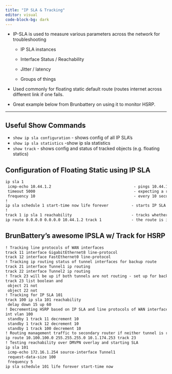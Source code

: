 ```yaml
---
title: "IP SLA & Tracking"
editor: visual
code-block-bg: dark
---
```


-   IP-SLA is used to measure various parameters across the network for troubleshooting

    -   IP SLA instances

    -   Interface Status / Reachability

    -   Jitter / latency

    -   Groups of things

-   Used commonly for floating static default route (routes internet across different link if one fails.

-   Great example below from Brunbattery on using it to monitor HSRP.

------------------------------------------------------------------------

## Useful Show Commands

-   `show ip sla configuration` - shows config of all IP SLA's
-   `show ip sla statistics` -show ip sla statistics
-   `show track` - shows config and status of tracked objects (e.g. floating statics)

## Configuration of Floating Static using IP SLA

``` default
ip sla 1 
 icmp-echo 10.44.1.2                                    - pings 10.44.1.2
 timeout 5000                                           - expecting a response within 5000ms
 frequency 10                                           - every 10 seconds
!
ip sla schedule 1 start-time now life forever          - starts IP SLA
!
track 1 ip sla 1 reachability                          - tracks whether ip-sla dest is reachable
ip route 0.0.0.0 0.0.0.0 10.44.1.2 track 1             - the route is installed when Track 1 condition is met
```

## BrunBattery's awesome IPSLA w/ Track for HSRP

``` default
! Tracking line protocols of WAN interfaces
track 11 interface GigabitEthernet8 line-protocol
track 12 interface FastEthernet0 line-protocol
! Tracking ip routing status of tunnel interfaces for backup route
track 21 interface Tunnel1 ip routing
track 22 interface Tunnel2 ip routing
! Track 23 will be up if both tunnels are not routing - set up for backup route to be installed
track 23 list boolean and
 object 21 not
 object 22 not
! Tracking for IP SLA 101
track 100 ip sla 101 reachability
 delay down 15 up 60
! Decrementing HSRP based on IP SLA and line protocols of WAN interfaces
int vlan 100
 standby 1 track 11 decrement 10
 standby 1 track 12 decrement 10
 standby 1 track 100 decrement 10
! Routing management traffic to secondary router if neither tunnel is routing
ip route 10.100.100.0 255.255.255.0 10.1.174.253 track 23
! Testing reachability over DMVPN overlay and starting SLA
ip sla 101
 icmp-echo 172.16.1.254 source-interface Tunnel1
 request-data-size 100
 frequency 5
ip sla schedule 101 life forever start-time now
```

